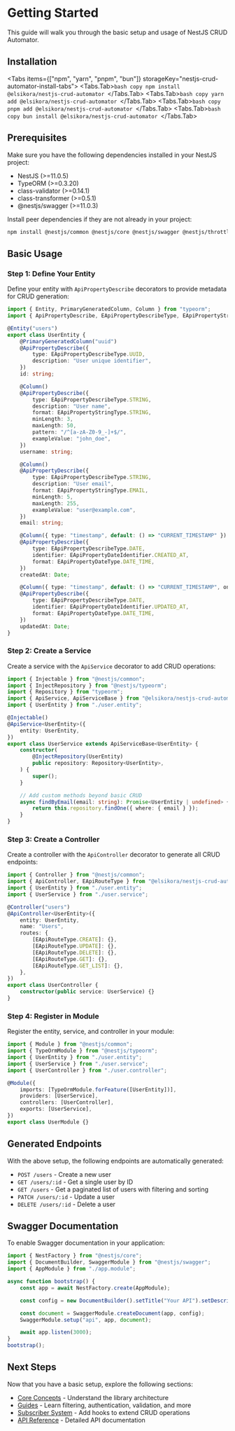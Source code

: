 
# Getting Started

This guide will walk you through the basic setup and usage of NestJS CRUD Automator.

## Installation

<Tabs items={["npm", "yarn", "pnpm", "bun"]} storageKey="nestjs-crud-automator-install-tabs">
	<Tabs.Tab>```bash copy npm install @elsikora/nestjs-crud-automator ```</Tabs.Tab>
	<Tabs.Tab>```bash copy yarn add @elsikora/nestjs-crud-automator ```</Tabs.Tab>
	<Tabs.Tab>```bash copy pnpm add @elsikora/nestjs-crud-automator ```</Tabs.Tab>
	<Tabs.Tab>```bash copy bun install @elsikora/nestjs-crud-automator ```</Tabs.Tab>
</Tabs>

## Prerequisites

Make sure you have the following dependencies installed in your NestJS project:

- NestJS (>=11.0.5)
- TypeORM (>=0.3.20)
- class-validator (>=0.14.1)
- class-transformer (>=0.5.1)
- @nestjs/swagger (>=11.0.3)

Install peer dependencies if they are not already in your project:

```bash copy
npm install @nestjs/common @nestjs/core @nestjs/swagger @nestjs/throttler typeorm class-transformer class-validator reflect-metadata
```

## Basic Usage

### Step 1: Define Your Entity

Define your entity with `ApiPropertyDescribe` decorators to provide metadata for CRUD generation:

```typescript filename="user.entity.ts" copy
import { Entity, PrimaryGeneratedColumn, Column } from "typeorm";
import { ApiPropertyDescribe, EApiPropertyDescribeType, EApiPropertyStringType, EApiPropertyDateIdentifier, EApiPropertyDateType } from "@elsikora/nestjs-crud-automator";

@Entity("users")
export class UserEntity {
	@PrimaryGeneratedColumn("uuid")
	@ApiPropertyDescribe({
		type: EApiPropertyDescribeType.UUID,
		description: "User unique identifier",
	})
	id: string;

	@Column()
	@ApiPropertyDescribe({
		type: EApiPropertyDescribeType.STRING,
		description: "User name",
		format: EApiPropertyStringType.STRING,
		minLength: 3,
		maxLength: 50,
		pattern: "/^[a-zA-Z0-9_-]+$/",
		exampleValue: "john_doe",
	})
	username: string;

	@Column()
	@ApiPropertyDescribe({
		type: EApiPropertyDescribeType.STRING,
		description: "User email",
		format: EApiPropertyStringType.EMAIL,
		minLength: 5,
		maxLength: 255,
		exampleValue: "user@example.com",
	})
	email: string;

	@Column({ type: "timestamp", default: () => "CURRENT_TIMESTAMP" })
	@ApiPropertyDescribe({
		type: EApiPropertyDescribeType.DATE,
		identifier: EApiPropertyDateIdentifier.CREATED_AT,
		format: EApiPropertyDateType.DATE_TIME,
	})
	createdAt: Date;

	@Column({ type: "timestamp", default: () => "CURRENT_TIMESTAMP", onUpdate: "CURRENT_TIMESTAMP" })
	@ApiPropertyDescribe({
		type: EApiPropertyDescribeType.DATE,
		identifier: EApiPropertyDateIdentifier.UPDATED_AT,
		format: EApiPropertyDateType.DATE_TIME,
	})
	updatedAt: Date;
}
```

### Step 2: Create a Service

Create a service with the `ApiService` decorator to add CRUD operations:

```typescript filename="user.service.ts" copy
import { Injectable } from "@nestjs/common";
import { InjectRepository } from "@nestjs/typeorm";
import { Repository } from "typeorm";
import { ApiService, ApiServiceBase } from "@elsikora/nestjs-crud-automator";
import { UserEntity } from "./user.entity";

@Injectable()
@ApiService<UserEntity>({
	entity: UserEntity,
})
export class UserService extends ApiServiceBase<UserEntity> {
	constructor(
		@InjectRepository(UserEntity)
		public repository: Repository<UserEntity>,
	) {
		super();
	}

	// Add custom methods beyond basic CRUD
	async findByEmail(email: string): Promise<UserEntity | undefined> {
		return this.repository.findOne({ where: { email } });
	}
}
```

### Step 3: Create a Controller

Create a controller with the `ApiController` decorator to generate all CRUD endpoints:

```typescript filename="user.controller.ts" copy
import { Controller } from "@nestjs/common";
import { ApiController, EApiRouteType } from "@elsikora/nestjs-crud-automator";
import { UserEntity } from "./user.entity";
import { UserService } from "./user.service";

@Controller("users")
@ApiController<UserEntity>({
	entity: UserEntity,
	name: "Users",
	routes: {
		[EApiRouteType.CREATE]: {},
		[EApiRouteType.UPDATE]: {},
		[EApiRouteType.DELETE]: {},
		[EApiRouteType.GET]: {},
		[EApiRouteType.GET_LIST]: {},
	},
})
export class UserController {
	constructor(public service: UserService) {}
}
```

### Step 4: Register in Module

Register the entity, service, and controller in your module:

```typescript filename="user.module.ts" copy
import { Module } from "@nestjs/common";
import { TypeOrmModule } from "@nestjs/typeorm";
import { UserEntity } from "./user.entity";
import { UserService } from "./user.service";
import { UserController } from "./user.controller";

@Module({
	imports: [TypeOrmModule.forFeature([UserEntity])],
	providers: [UserService],
	controllers: [UserController],
	exports: [UserService],
})
export class UserModule {}
```

## Generated Endpoints

With the above setup, the following endpoints are automatically generated:

- `POST /users` - Create a new user
- `GET /users/:id` - Get a single user by ID
- `GET /users` - Get a paginated list of users with filtering and sorting
- `PATCH /users/:id` - Update a user
- `DELETE /users/:id` - Delete a user

## Swagger Documentation

To enable Swagger documentation in your application:

```typescript filename="main.ts" copy
import { NestFactory } from "@nestjs/core";
import { DocumentBuilder, SwaggerModule } from "@nestjs/swagger";
import { AppModule } from "./app.module";

async function bootstrap() {
	const app = await NestFactory.create(AppModule);

	const config = new DocumentBuilder().setTitle("Your API").setDescription("API description").setVersion("1.0").addBearerAuth().build();

	const document = SwaggerModule.createDocument(app, config);
	SwaggerModule.setup("api", app, document);

	await app.listen(3000);
}
bootstrap();
```

## Next Steps

Now that you have a basic setup, explore the following sections:

- [Core Concepts](/docs/nestjs-crud-automator/core-concepts) - Understand the library architecture
- [Guides](/docs/nestjs-crud-automator/guides) - Learn filtering, authentication, validation, and more
- [Subscriber System](/docs/nestjs-crud-automator/subscriber-system) - Add hooks to extend CRUD operations
- [API Reference](/docs/nestjs-crud-automator/api-reference) - Detailed API documentation
